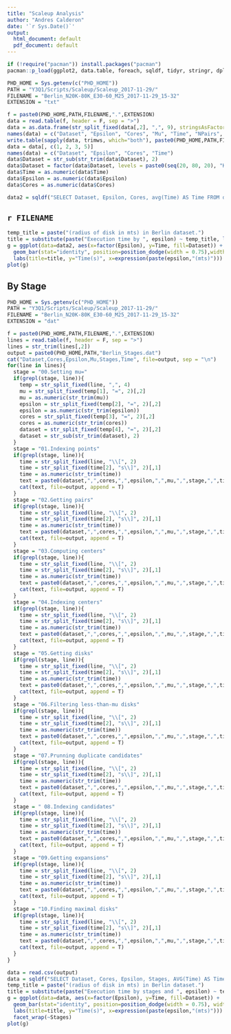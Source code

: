 ```yaml
---
title: "Scaleup Analysis"
author: "Andres Calderon"
date: '`r Sys.Date()`'
output:
  html_document: default
  pdf_document: default
---
```


<!---  --->

```r
if (!require("pacman")) install.packages("pacman")
pacman::p_load(ggplot2, data.table, foreach, sqldf, tidyr, stringr, dplyr)

PHD_HOME = Sys.getenv(c("PHD_HOME"))
PATH = "Y3Q1/Scripts/Scaleup/Scaleup_2017-11-29/"
FILENAME = "Berlin_N20K-80K_E30-60_M25_2017-11-29_15-32"
EXTENSION = "txt"

f = paste0(PHD_HOME,PATH,FILENAME,".",EXTENSION)
data = read.table(f, header = F, sep = ">")
data = as.data.frame(str_split_fixed(data[,2], ",", 9), stringsAsFactors = F)
names(data) = c("Dataset", "Epsilon", "Cores", "Mu", "Time", "NPairs", "NCenters", "NDisks", "NMaximals")
write.table(sapply(data, trimws, which="both"), paste0(PHD_HOME,PATH,FILENAME,".csv"), col.names = T, row.names = F, sep = ",", quote = F)
data = data[, c(1, 2, 3, 5)]
names(data) = c("Dataset", "Epsilon", "Cores", "Time")
data$Dataset = str_sub(str_trim(data$Dataset), 2)
data$Dataset = factor(data$Dataset, levels = paste0(seq(20, 80, 20), "K"))
data$Time = as.numeric(data$Time)
data$Epsilon = as.numeric(data$Epsilon)
data$Cores = as.numeric(data$Cores)

data2 = sqldf("SELECT Dataset, Epsilon, Cores, avg(Time) AS Time FROM data GROUP BY 1, 2, 3")
```

## `r FILENAME`

```r
temp_title = paste("(radius of disk in mts) in Berlin dataset.")
title = substitute(paste("Execution time by ", epsilon) ~ temp_title, list(temp_title = temp_title))
g = ggplot(data=data2, aes(x=factor(Epsilon), y=Time, fill=Dataset)) +
  geom_bar(stat="identity", position=position_dodge(width = 0.75),width = 0.75) +
  labs(title=title, y="Time(s)", x=expression(paste(epsilon,"(mts)")))
plot(g)
```

## By Stage

```r
PHD_HOME = Sys.getenv(c("PHD_HOME"))
PATH = "Y3Q1/Scripts/Scaleup/Scaleup_2017-11-29/"
FILENAME = "Berlin_N20K-80K_E30-60_M25_2017-11-29_15-32"
EXTENSION = "dat"

f = paste0(PHD_HOME,PATH,FILENAME,".",EXTENSION)
lines = read.table(f, header = F, sep = ">")
lines = str_trim(lines[,2])
output = paste0(PHD_HOME,PATH,"Berlin_Stages.dat")
cat("Dataset,Cores,Epsilon,Mu,Stages,Time", file=output, sep = "\n")
for(line in lines){
  stage = "00.Setting mu="
  if(grepl(stage, line)){
    temp = str_split_fixed(line, ",", 4)
    mu = str_split_fixed(temp[1], "=", 2)[,2]
    mu = as.numeric(str_trim(mu))
    epsilon = str_split_fixed(temp[2], "=", 2)[,2]
    epsilon = as.numeric(str_trim(epsilon))
    cores = str_split_fixed(temp[3], "=", 2)[,2]
    cores = as.numeric(str_trim(cores))
    dataset = str_split_fixed(temp[4], "=", 2)[,2]
    dataset = str_sub(str_trim(dataset), 2)
  }
  stage = "01.Indexing points"
  if(grepl(stage, line)){
    time = str_split_fixed(line, "\\[", 2)
    time = str_split_fixed(time[2], "s\\]", 2)[,1]
    time = as.numeric(str_trim(time))
    text = paste0(dataset,",",cores,",",epsilon,",",mu,",",stage,",",time,"\n")
    cat(text, file=output, append = T)
  }
  stage = "02.Getting pairs"
  if(grepl(stage, line)){
    time = str_split_fixed(line, "\\[", 2)
    time = str_split_fixed(time[2], "s\\]", 2)[,1]
    time = as.numeric(str_trim(time))
    text = paste0(dataset,",",cores,",",epsilon,",",mu,",",stage,",",time,"\n")
    cat(text, file=output, append = T)
  }
  stage = "03.Computing centers"
  if(grepl(stage, line)){
    time = str_split_fixed(line, "\\[", 2)
    time = str_split_fixed(time[2], "s\\]", 2)[,1]
    time = as.numeric(str_trim(time))
    text = paste0(dataset,",",cores,",",epsilon,",",mu,",",stage,",",time,"\n")
    cat(text, file=output, append = T)
  }
  stage = "04.Indexing centers"
  if(grepl(stage, line)){
    time = str_split_fixed(line, "\\[", 2)
    time = str_split_fixed(time[2], "s\\]", 2)[,1]
    time = as.numeric(str_trim(time))
    text = paste0(dataset,",",cores,",",epsilon,",",mu,",",stage,",",time,"\n")
    cat(text, file=output, append = T)
  }
  stage = "05.Getting disks"
  if(grepl(stage, line)){
    time = str_split_fixed(line, "\\[", 2)
    time = str_split_fixed(time[2], "s\\]", 2)[,1]
    time = as.numeric(str_trim(time))
    text = paste0(dataset,",",cores,",",epsilon,",",mu,",",stage,",",time,"\n")
    cat(text, file=output, append = T)
  }
  stage = "06.Filtering less-than-mu disks"
  if(grepl(stage, line)){
    time = str_split_fixed(line, "\\[", 2)
    time = str_split_fixed(time[2], "s\\]", 2)[,1]
    time = as.numeric(str_trim(time))
    text = paste0(dataset,",",cores,",",epsilon,",",mu,",",stage,",",time,"\n")
    cat(text, file=output, append = T)
  }
  stage = "07.Prunning duplicate candidates"
  if(grepl(stage, line)){
    time = str_split_fixed(line, "\\[", 2)
    time = str_split_fixed(time[2], "s\\]", 2)[,1]
    time = as.numeric(str_trim(time))
    text = paste0(dataset,",",cores,",",epsilon,",",mu,",",stage,",",time,"\n")
    cat(text, file=output, append = T)
  }
  stage = " 08.Indexing candidates"
  if(grepl(stage, line)){
    time = str_split_fixed(line, "\\[", 2)
    time = str_split_fixed(time[2], "s\\]", 2)[,1]
    time = as.numeric(str_trim(time))
    text = paste0(dataset,",",cores,",",epsilon,",",mu,",",stage,",",time,"\n")
    cat(text, file=output, append = T)
  }
  stage = "09.Getting expansions"
  if(grepl(stage, line)){
    time = str_split_fixed(line, "\\[", 2)
    time = str_split_fixed(time[2], "s\\]", 2)[,1]
    time = as.numeric(str_trim(time))
    text = paste0(dataset,",",cores,",",epsilon,",",mu,",",stage,",",time,"\n")
    cat(text, file=output, append = T)
  }
  stage = "10.Finding maximal disks"
  if(grepl(stage, line)){
    time = str_split_fixed(line, "\\[", 2)
    time = str_split_fixed(time[2], "s\\]", 2)[,1]
    time = as.numeric(str_trim(time))
    text = paste0(dataset,",",cores,",",epsilon,",",mu,",",stage,",",time,"\n")
    cat(text, file=output, append = T)
  }  
}

data = read.csv(output)
data = sqldf("SELECT Dataset, Cores, Epsilon, Stages, AVG(Time) AS Time FROM data GROUP BY Dataset, Cores, Epsilon, Stages")
temp_title = paste("(radius of disk in mts) in Berlin dataset.")
title = substitute(paste("Execution time by stages and ", epsilon) ~ temp_title, list(temp_title = temp_title))
g = ggplot(data=data, aes(x=factor(Epsilon), y=Time, fill=Dataset)) +
  geom_bar(stat="identity", position=position_dodge(width = 0.75), width = 0.75) +
  labs(title=title, y="Time(s)", x=expression(paste(epsilon,"(mts)"))) +
  facet_wrap(~Stages)
plot(g)
```
